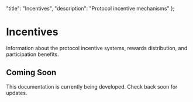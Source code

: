   "title": "Incentives",
  "description": "Protocol incentive mechanisms"
};

# Incentives

Information about the protocol incentive systems, rewards distribution, and participation benefits.

## Coming Soon

This documentation is currently being developed. Check back soon for updates. 